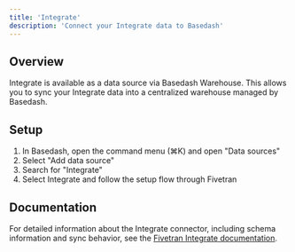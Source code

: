 ```yaml
---
title: 'Integrate'
description: 'Connect your Integrate data to Basedash'
---
```


## Overview

Integrate is available as a data source via Basedash Warehouse. This allows you to sync your Integrate data into a centralized warehouse managed by Basedash.

## Setup

1. In Basedash, open the command menu (⌘K) and open "Data sources"
2. Select "Add data source"
3. Search for "Integrate"
4. Select Integrate and follow the setup flow through Fivetran

## Documentation

For detailed information about the Integrate connector, including schema information and sync behavior, see the [Fivetran Integrate documentation](https://fivetran.com/docs/connectors/applications/integrate).

